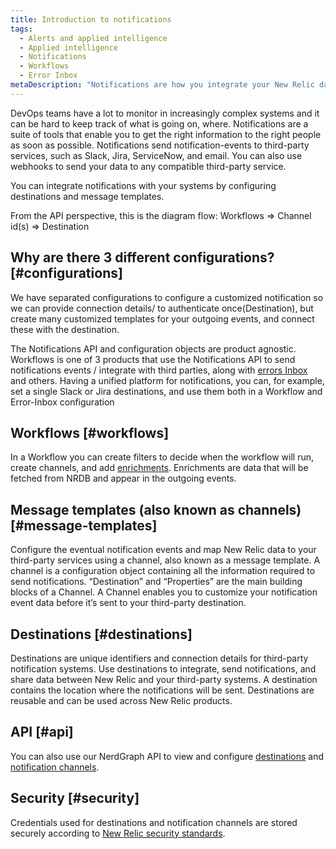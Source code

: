 ```yaml
---
title: Introduction to notifications
tags:
  - Alerts and applied intelligence 
  - Applied intelligence
  - Notifications
  - Workflows
  - Error Inbox
metaDescription: "Notifications are how you integrate your New Relic data with third-party services, such as Slack, Email, Jira, and ServiceNow."
---
```


DevOps teams have a lot to monitor in increasingly complex systems and it can be hard to keep track of what is going on, where. Notifications are a suite of tools that enable you to get the right information to the right people as soon as possible. Notifications send notification-events to third-party services, such as Slack, Jira, ServiceNow, and email. You can also use webhooks to send your data to any compatible third-party service.
 
You can integrate notifications with your systems by configuring destinations and message templates.
 
From the API perspective, this is the diagram flow: Workflows => Channel id(s) => Destination

## Why are there 3 different configurations? [#configurations]

We have separated configurations to configure a customized notification so we can provide connection details/ to authenticate once(Destination), but create many customized templates for your outgoing events, and connect these with the destination.
 
The Notifications API and configuration objects are product agnostic. Workflows is one of 3 products that use the Notifications API to send notifications events / integrate with third parties, along with [errors Inbox](https://docs.newrelic.com/docs/errors-inbox/error-external-services/) and others. Having a unified platform for notifications, you can, for example, set a single Slack or Jira destinations, and use them both in a Workflow and Error-Inbox configuration

## Workflows [#workflows]

In a Workflow you can create filters to decide when the workflow will run, create channels, and add [enrichments](/docs/alerts-applied-intelligence/applied-intelligence/incident-workflows/custom-variables-incident-workflows/#enrichment-examples). Enrichments are data that will be fetched from NRDB and appear in the outgoing events.

## Message templates (also known as channels) [#message-templates]

Configure the eventual notification events and map New Relic data to your third-party services using a channel, also known as a message template. A channel is a configuration object containing all the information required to send notifications. “Destination” and “Properties” are the main building blocks of a Channel. A Channel enables you to customize your notification event data before it’s sent to your third-party destination.

## Destinations [#destinations]

Destinations are unique identifiers and connection details for third-party notification systems. Use destinations to integrate, send notifications, and share data between New Relic and your third-party systems. A destination contains the location where the notifications will be sent. Destinations are reusable and can be used across New Relic products. 

## API [#api]

You can also use our NerdGraph API to view and configure [destinations](/docs/apis/nerdgraph/examples/nerdgraph-api-notifications-destinations) and [notification channels](/docs/apis/nerdgraph/examples/nerdgraph-api-notifications-channels).

## Security [#security]

Credentials used for destinations and notification channels are stored securely according to [New Relic security standards](/docs/security/security-privacy/compliance/data-encryption).
